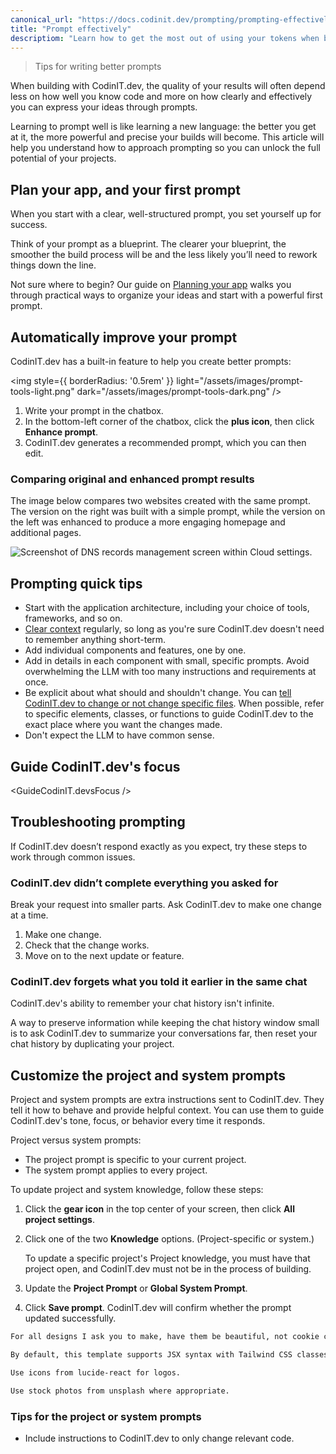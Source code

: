 ```yaml
---
canonical_url: "https://docs.codinit.dev/prompting/prompting-effectively"
title: "Prompt effectively"
descriptiom: "Learn how to get the most out of using your tokens when building with CodinIT.dev."
---
```


> Tips for writing better prompts

When building with CodinIT.dev, the quality of your results will often depend less on how well you know code and more on how clearly and effectively you can express your ideas through prompts.

Learning to prompt well is like learning a new language: the better you get at it, the more powerful and precise your builds will become. This article will help you understand how to approach prompting so you can unlock the full potential of your projects.

## Plan your app, and your first prompt

When you start with a clear, well-structured prompt, you set yourself up for success.

Think of your prompt as a blueprint. The clearer your blueprint, the smoother the build process will be and the less likely you’ll need to rework things down the line.

Not sure where to begin? Our guide on [Planning your app](/getting-started/your-first-project.mdx) walks you through practical ways to organize your ideas and start with a powerful first prompt.

## Automatically improve your prompt

CodinIT.dev has a built-in feature to help you create better prompts:

<img
  style={{ borderRadius: '0.5rem' }}
  light="/assets/images/prompt-tools-light.png"
  dark="/assets/images/prompt-tools-dark.png"
/>

1. Write your prompt in the chatbox.
2. In the bottom-left corner of the chatbox, click the **plus icon**, then click **Enhance prompt**.
3. CodinIT.dev generates a recommended prompt, which you can then edit.

### Comparing original and enhanced prompt results

The image below compares two websites created with the same prompt. The version on the right was built with a simple prompt, while the version on the left was enhanced to produce a more engaging homepage and additional pages.

<Frame>
  <img className="block mx-auto" src="/assets/images/prompt-comparison.png" alt="Screenshot of DNS records management screen within Cloud settings." />
</Frame>

## Prompting quick tips

* Start with the application architecture, including your choice of tools, frameworks, and so on.
* [Clear context](/prompting/prompt-engineering-guide.mdx) regularly, so long as you're sure CodinIT.dev doesn't need to remember anything short-term.
* Add individual components and features, one by one.
* Add in details in each component with small, specific prompts. Avoid overwhelming the LLM with too many instructions and requirements at once.
* Be explicit about what should and shouldn't change. You can [tell CodinIT.dev to change or not change specific files](#guide). When possible, refer to specific elements, classes, or functions to guide CodinIT.dev to the exact place where you want the changes made.
* Don't expect the LLM to have common sense.

## Guide CodinIT.dev's focus

<GuideCodinIT.devsFocus />

## Troubleshooting prompting

If CodinIT.dev doesn’t respond exactly as you expect, try these steps to work through common issues.

### CodinIT.dev didn’t complete everything you asked for

Break your request into smaller parts. Ask CodinIT.dev to make one change at a time.

1. Make one change.
2. Check that the change works.
3. Move on to the next update or feature.

### CodinIT.dev forgets what you told it earlier in the same chat

CodinIT.dev's ability to remember your chat history isn't infinite.

A way to preserve information while keeping the chat history window small is to ask CodinIT.dev to summarize your conversations far, then reset your chat history by duplicating your project.

## Customize the project and system prompts

Project and system prompts are extra instructions sent to CodinIT.dev. They tell it how to behave and provide helpful context. You can use them to guide CodinIT.dev's tone, focus, or behavior every time it responds.

Project versus system prompts:

* The project prompt is specific to your current project.
* The system prompt applies to every project.

To update project and system knowledge, follow these steps:

1. Click the **gear icon** in the top center of your screen, then click **All project settings**.
2. Click one of the two **Knowledge** options. (Project-specific or system.)

   <Info>
     To update a specific project's Project knowledge, you must have that project open, and CodinIT.dev must not be in the process of building.
   </Info>
3. Update the **Project Prompt** or **Global System Prompt**.
4. Click **Save prompt**. CodinIT.dev will confirm whether the prompt updated successfully.


```txt  theme={"system"}
For all designs I ask you to make, have them be beautiful, not cookie cutter. Make webpages that are fully featured and worthy for production.

By default, this template supports JSX syntax with Tailwind CSS classes, the shadcn/ui library, React hooks, and Lucide React for icons. Do not install other packages for UI themes, icons, etc unless absolutely necessary or I request them.

Use icons from lucide-react for logos.

Use stock photos from unsplash where appropriate.
```

### Tips for the project or system prompts

* Include instructions to CodinIT.dev to only change relevant code.